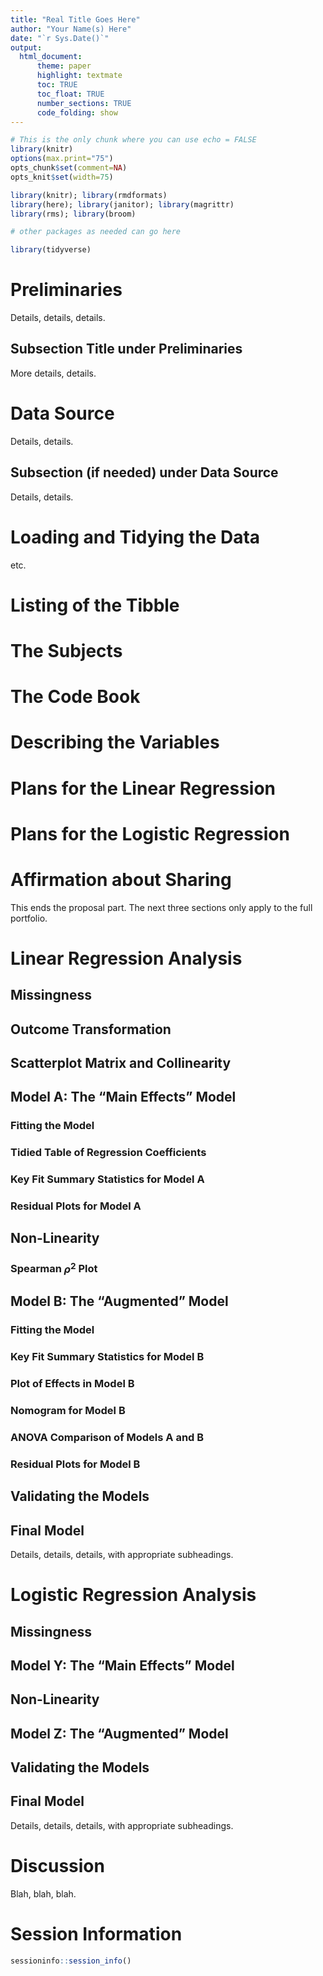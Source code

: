---
title: "Real Title Goes Here"
author: "Your Name(s) Here"
date: "`r Sys.Date()`"
output:
  html_document:
      theme: paper
      highlight: textmate
      toc: TRUE
      toc_float: TRUE
      number_sections: TRUE
      code_folding: show
---

```{r setup, echo = FALSE, cache=FALSE}
# This is the only chunk where you can use echo = FALSE
library(knitr)
options(max.print="75")
opts_chunk$set(comment=NA) 
opts_knit$set(width=75)
```

```{r packages, message = FALSE}
library(knitr); library(rmdformats)
library(here); library(janitor); library(magrittr)
library(rms); library(broom)

# other packages as needed can go here

library(tidyverse)
```

# Preliminaries {-}

Details, details, details.

## Subsection Title under Preliminaries {-}

More details, details.

# Data Source

Details, details.

## Subsection (if needed) under Data Source

Details, details.

# Loading and Tidying the Data

etc.

# Listing of the Tibble

# The Subjects

# The Code Book

# Describing the Variables

# Plans for the Linear Regression

# Plans for the Logistic Regression

# Affirmation about Sharing

This ends the proposal part. The next three sections only apply to the full portfolio.

# Linear Regression Analysis 

## Missingness

## Outcome Transformation

## Scatterplot Matrix and Collinearity

## Model A: The "Main Effects" Model

### Fitting the Model

### Tidied Table of Regression Coefficients

### Key Fit Summary Statistics for Model A

### Residual Plots for Model A

## Non-Linearity

### Spearman $\rho^2$ Plot

## Model B: The "Augmented" Model

### Fitting the Model

### Key Fit Summary Statistics for Model B

### Plot of Effects in Model B

### Nomogram for Model B

### ANOVA Comparison of Models A and B

### Residual Plots for Model B

## Validating the Models

## Final Model

Details, details, details, with appropriate subheadings.

# Logistic Regression Analysis

## Missingness

## Model Y: The "Main Effects" Model

## Non-Linearity

## Model Z: The "Augmented" Model

## Validating the Models

## Final Model

Details, details, details, with appropriate subheadings.

# Discussion

Blah, blah, blah.

# Session Information

```{r}
sessioninfo::session_info()
```
